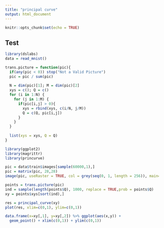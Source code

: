 ```yaml
---
title: "principal curve"
output: html_document
---
```


```r
knitr::opts_chunk$set(echo = TRUE)
```

## Test

```r
library(dslabs)
data = read_mnist()

trans.picture = function(pic){
  if(any(pic < 0)) stop("Not a Valid Picture")
  pic = pic / sum(pic)
  
  N = dim(pic)[1]; M = dim(pic)[2]
  xys = c(); Q = c()
  for (i in 1:N) {
    for (j in 1:M) {
      if(pic[i,j] > 0){
        xys = rbind(xys, c(i/N, j/M))
        Q = c(Q, pic[i,j])
      }
    }
  }
  
  list(xys = xys, Q = Q)
}

```

```r
library(ggplot2)
library(magrittr)
library(princurve)

pic = data$train$images[sample(60000,1),]
pic = matrix(pic, 28,28)
image(pic, useRaster = TRUE, col = grey(seq(0, 1, length = 256)), main="Original Picture")

points = trans.picture(pic)
ind = sample(length(points$Q), 1000, replace = TRUE,prob = points$Q)
xy = points$xys[sort(ind),]

res = principal_curve(xy)
plot(res, xlim=c(0,1), ylim=c(0,1))

data.frame(x=xy[,1], y=xy[,2]) %>% ggplot(aes(x,y)) + 
  geom_point() + xlim(c(0,1)) + ylim(c(0,1))
```

